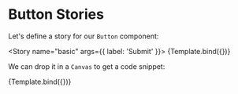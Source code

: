 

<Meta label="Submit" component={Button} />


# Button Stories

Let's define a story for our `Button` component:

<Story
  name="basic"
  args={{
    label: 'Submit'
  }}>
  {Template.bind({})}
</Story>

We can drop it in a `Canvas` to get a code snippet:

<Canvas>
  <Story 
    name="different label"
    args={{
      title: 'Another button',
      label: 'button 2',
    }}>
    {Template.bind({})}
  </Story>
</Canvas>
